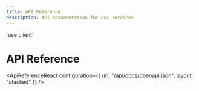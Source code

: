 ```yaml
---
title: API Reference
description: API documentation for our services
---
```


'use client'


# API Reference

<ApiReferenceReact
  configuration={{
    url: "/api/docs/openapi.json",
    layout: "stacked"
  }}
/>

